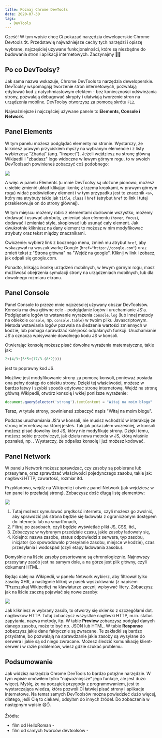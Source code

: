 ```yaml
---
title: Poznaj Chrome DevTools
date: 2020-07-30
tags:
  - DevTools
---
```



Cześć! W tym wpisie chcę Ci pokazać narzędzia deweloperskie Chrome Devtools 🛠. Przedstawię najważniejsze cechy tych narzędzi i opiszę wybrane, najczęściej używane funkcjonalności, które są niezbędne do budowania stron i aplikacji internetowych. Zaczynajmy 💪💪

## Po co DevToolsy?

Jak sama nazwa wskazuje, Chrome DevTools to narzędzia deweloperskie. DevToolsy wspomagają tworzenie stron internetowych, pozwalają edytować kod z natychmiastowym efektem - bez konieczności odświeżania strony, pozwalają debugować skrypty i ułatwiają tworzenie stron na urządzenia mobilne. DevToolsy otworzysz za pomocą skrótu `F12`.

Najważniejsze i najczęściej używane panele to **Elements, Console i Network**. 

## Panel Elements

W tym panelu możesz podglądać elementy na stronie. Wystarczy, że klikniesz prawym przyciskiem myszy na wybranym elemencie i z listy wybierzesz "Zbadaj" (ang. "Inspect"). Jeżeli wejdziesz na stronę główną Wikipedii i "zbadasz" logo widoczne w lewym górnym rogu, to w swoich DevToolsach powinieneś zobaczyć coś podobnego:

<Image src="./devtools-panel-elements.jpg"/>

A więc w panelu Elements (u mnie DevToolsy są ułożone pionowo, możesz u siebie zmienić układ klikając ikonkę z trzema kropkami, w prawym górnym rogu) widać podświetlony element i w tym przypadku jest to znacznik `<a>`, który ma atrybuty takie jak `title`, `class` i `href` (atrybut `href` to link i tutaj przekierowuje on do strony głównej). 

W tym miejscu możemy robić z elementami dosłownie wszystko, możemy dodawać i usuwać atrybuty, zmieniać stan elementu (`hover`, `focus`), dodawać i zmieniać style, skopiować lub usunąć cały element. Jak dwukrotnie klikniesz na dany element to możesz w nim modyfikować atrybuty oraz tekst między znacznikami. 


Ćwiczenie: wybierz link z bocznego menu, zmień mu atrybut `href`, aby wskazywał na wyszukiwarkę Google (`href="https://google.com"`) oraz zmień tekst z "Strona główna" na "Wejdź na google". Kliknij w link i zobacz, jak odpali się google.com.

Ponadto, klikając ikonkę urządzeń mobilnych, w lewym górnym rogu, masz możliwość obejrzenia symulacji strony na urządzeniach mobilnych, lub dla dowolnego rozmiaru ekranu.

## Panel Console

Panel Console to przeze mnie najcześciej używany obszar DevToolsów. Konsola ma dwa główne cele - podglądanie logów i uruchamianie JS'a. Podglądanie logów to wstawanie wyrażenia `console.log` (lub innej metody na obiekcie `console`, np. `console.table`) w twoim pliku Javascriptowym. Metoda wstawiania logów pozwala na śledzenie wartości zmiennych w kodzie, lub pomaga sprawdzać kolejność odpalanych funkcji. Uruchamianie JS'a oznacza wpisywanie dowolnego kodu JS w konsoli. 


Otwierając konsolę możesz pisać dowolne wyrażenia matematyczne, takie jak:

```js
2+(4/3+(5*5+(17/3-(8*2))))
```

jest to poprawny kod JS.

Możliwe jest modyfikowanie strony za pomocą konsoli, ponieważ posiada ona pełny dostęp do obiektu <ExternalPostLink name="Window" url="https://developer.mozilla.org/en-US/docs/Web/API/Window"/> strony. Dzięki tej właściwości, możesz w bardzo łatwy i szybki sposób edytować stronę internetową. Wejdź na stronę główną Wikipedii, otwórz konsolę i wklej poniższe wyrażenie:

```js
document.querySelector('strong').textContent = "Witaj na moim blogu"
```

Teraz, w tytule strony, powinieneś zobaczyć napis "Witaj na moim blogu". 

Podczas uruchamiania JS'a w konsoli, nie musisz wchodzić w interakcję ze stroną internetową na której jesteś. Tak jak pokazałem wcześniej, w konsoli możesz pisać dowolny kod JS, który nie modyfikuje strony. Dzięki temu, możesz sobie przećwiczyć, jak działa nowa metoda w JS, którą właśnie poznałeś, np. <ExternalPostLink name="forEach()" url="https://developer.mozilla.org/en-US/docs/Web/JavaScript/Reference/Global_Objects/Array/forEach"/>. Wystarczy, że odpalisz konsolę i już możesz kodować.

## Panel Network

W panelu Network możesz sprawdzać, czy zasoby są pobierane lub przesyłane, oraz sprawdzać właściwości pojedynczego zasobu, takie jak: nagłówki HTTP, zawartość, rozmiar itd.

Przykładowo, wejdź na Wikipedię i otwórz panel Network (jak wejdziesz w ten panel to przeładuj stronę). Zobaczysz dość długą listę elementów:

<Image src="./devtools-panel-network.jpg"/>

1. Tutaj możesz symulować prędkość internetu, czyli możesz go zwolnić, aby sprawdzić jak strona będzie się ładowała z ograniczonym dostępem do internetu lub na smartfonach,
2. Filtruj po zasobach, czyli będzie wyświetlać pliki JS, CSS, itd.,
3. Zobaczysz w wybranym przedziale czasu, jakie zasoby ładowały się,
4. Kolejno: nazwa zasobu, status odpowiedzi z serwera, typ zasobu, inicjator (co spowodowało przesyłanie zasobu, miejsce w kodzie), czas przesyłania i wodospad (czyli etapy ładowania zasobu).

Domyślnie na liście zasoby posortowane są chronologicznie. Najnowszy przesyłany zasób jest na samym dole, a na górze jest plik główny, czyli dokument HTML.

Będąc dalej na Wikipedii, w panelu Network wybierz, aby filtrował tylko zasoby XHR, a następnie kliknij w pasek wyszukiwania (z napisem "Przeszukaj Wikipedię)  na klawiaturze zacznij wpisywać litery. Zobaczysz jak na liście zaczną pojawiać się nowe zasoby:

<Image src="./devtools-network-headers.jpg"/>

Jak klikniesz w wybrany zasób, to otworzy się okienko z szczegółami dot. nagłówków HTTP. Tutaj zobaczysz wszystkie nagłówki HTTP, m.in. status zapytania, nazwa metody, itp. W tabie **Preview** zobaczysz podgląd danych danego zasobu, może to być np. JSON lub HTML. W tabie **Response** zobaczysz jakie dane faktycznie są zwracane. Te zakładki są bardzo przydatne, bo pozwalają na sprawdzanie jakie zasoby są wysyłane do serwera i jakie są od niego zwracane. Możesz śledzić komunikację klient-serwer i w razie problemów, wiesz gdzie szukać problemu.

## Podsumowanie

Jak widzisz narzędzia Chrome DevTools to bardzo potężne narzędzie. W tym wpisie omówiłem tylko "najważniejsze" jego funkcje, ale jest dużo więcej. Myślę, że na początek przygody z programowaniem, jest to wystarczająca wiedza, która pozwoli Ci łatwiej pisać strony i aplikacje internetowe. Na temat samych DevToolsów można powiedzieć dużo więcej, dlatego, jeśli Cię to ciekawi, odsyłam do innych źródeł. Do zobaczenia w następnym wpisie 😄✋.

Źródła:
- film od HelloRoman - <ExternalPostLink url="https://youtu.be/sAP-cL7c2H0"/>
- film od samych twórców devtoolsów - <ExternalPostLink url="https://youtu.be/VYyQv0CSZOE"/>